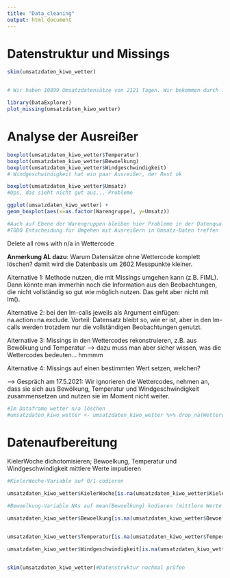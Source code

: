 ```yaml
---
title: "Data_cleaning"
output: html_document
---
```

# Datenstruktur und Missings

```r

skim(umsatzdaten_kiwo_wetter)


# Wir haben 10899 Umsatzdatensätze von 2121 Tagen. Wir bekommen durch fehlende Wetterdaten (besonders: 669 fehlende Wettercodes) insgesamt 2602 Datensätze ohne Wettercode--> Wenn wir also alle Datensätze fallen lassen, die hier fehlende Daten haben, reduzieren wir die Datenbasis erheblich

library(DataExplorer)
plot_missing(umsatzdaten_kiwo_wetter)

```

# Analyse der Ausreißer

```r
boxplot(umsatzdaten_kiwo_wetter$Temperatur)
boxplot(umsatzdaten_kiwo_wetter$Bewoelkung)
boxplot(umsatzdaten_kiwo_wetter$Windgeschwindigkeit)
# Windgeschwindigkeit hat ein paar Ausreißer, der Rest ok

boxplot(umsatzdaten_kiwo_wetter$Umsatz)
#Ups, das sieht nicht gut aus... Probleme

ggplot(umsatzdaten_kiwo_wetter) + 
geom_boxplot(aes(x=as.factor(Warengruppe), y=Umsatz))

#Auch auf Ebene der Warengruppen bleiben hier Probleme in der Datenqualität beim Umsatz 
#TODO Entscheidung für Umgehen mit Ausreißern in Umsatz-Daten treffen

```






Delete all rows with n/a in Wettercode

**Anmerkung AL dazu**: Warum Datensätze ohne Wettercode komplett löschen? damit wird die Datenbasis um 2602 Messpunkte kleiner.

Alternative 1: Methode nutzen, die mit Missings umgehen kann (z.B. FIML). Dann könnte man immerhin noch die Information aus den Beobachtungen, die nicht vollständig so gut wie möglich nutzen. Das geht aber nicht mit lm().

Alternative 2: bei den lm-calls jeweils als Argument einfügen: na.action=na.exclude. Vorteil: Datensatz bleibt so, wie er ist, aber in den lm-calls werden trotzdem nur die vollständigen Beobachtungen genutzt.

Alternative 3: Missings in den Wettercodes rekonstruieren, z.B. aus Bewölkung und Temperatur --> dazu muss man aber sicher wissen, was die Wettercodes bedeuten... hmmmm

Alternative 4: Missings auf einen bestimmten Wert setzen, welchen?

--> Gespräch am 17.5.2021: Wir ignorieren die Wettercodes, nehmen an, dass sie sich aus Bewölkung, Temperatur und Windgeschwindigkeit zusammensetzen und nutzen sie im Moment nicht weiter.


```r
#Im Dataframe wetter n/a löschen
#umsatzdaten_kiwo_wetter <- umsatzdaten_kiwo_wetter %>% drop_na(Wettercode) #AL: wegen Anmerkung oben auskommentiert

```



# Datenaufbereitung
KielerWoche dichotomisieren; Bewoelkung, Temperatur und Windgeschwindigkeit mittlere Werte imputieren

```r
#KielerWoche-Variable auf 0/1 codieren

umsatzdaten_kiwo_wetter$KielerWoche[is.na(umsatzdaten_kiwo_wetter$KielerWoche)] <- 0

#Bewoelkung-Variable NAs auf mean(Bewoelkung) kodieren (mittlere Werte im Datensatz), denn: es sind nur 10 Datensätze, die das betrifft und in diesen Fällen gibt es keinen klaren Temperaturtrend

umsatzdaten_kiwo_wetter$Bewoelkung[is.na(umsatzdaten_kiwo_wetter$Bewoelkung)] <- mean(umsatzdaten_kiwo_wetter$Bewoelkung, na.rm=TRUE)


umsatzdaten_kiwo_wetter$Temperatur[is.na(umsatzdaten_kiwo_wetter$Temperatur)] <- mean(umsatzdaten_kiwo_wetter$Temperatur, na.rm=TRUE)

umsatzdaten_kiwo_wetter$Windgeschwindigkeit[is.na(umsatzdaten_kiwo_wetter$Windgeschwindigkeit)] <- mean(umsatzdaten_kiwo_wetter$Windgeschwindigkeit, na.rm=TRUE)


skim(umsatzdaten_kiwo_wetter)#Datenstruktur nochmal prüfen


```


